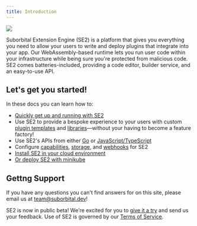 ```yaml
---
title: Introduction
---
```


<img src="/images/hero.png" />

Suborbital Extension Engine (SE2) is a platform that gives you everything you need to allow your users to write and deploy plugins that integrate into your app. Our WebAssembly-based runtime lets you run user code within your infrastructure while being sure you're protected from malicious code. SE2 comes batteries-included, providing a code editor, builder service, and an easy-to-use API.

## Let's get you started!
In these docs you can learn how to:
- [Quickly get up and running with SE2](/quickstart)
- Use SE2 to provide a bespoke experience to your users with custom [plugin templates](/how-to/plugins/templates) and [libraries](/how-to/plugins/library)—without your having to become a feature factory!
- Use SE2's APIs from either [Go](/how-to/se2-go) or [JavaScript/TypeScript](/how-to/se2-js)
- Configure [capabilities](/how-to/deploy/cloud/capabilities), [storage](/how-to/deploy/cloud/storage), and [webhooks](/how-to/deploy/cloud/webhooks) for SE2
- [Install SE2 in your cloud environment](/how-to/deploy/cloud/install)
- [Or deploy SE2 with minikube](/how-to/deploy/other/minikube)

## Gettng Support 
If you have any questions you can't find answers for on this site, please email us at [team@suborbital.dev](team@subortbital.dev)!

SE2 is now in public beta! We're excited for you to [give it a try](/quickstart) and send us your feedback. Use of SE2 is governed by our [Terms of Service](https://suborbital.network/terms-of-service.pdf).

